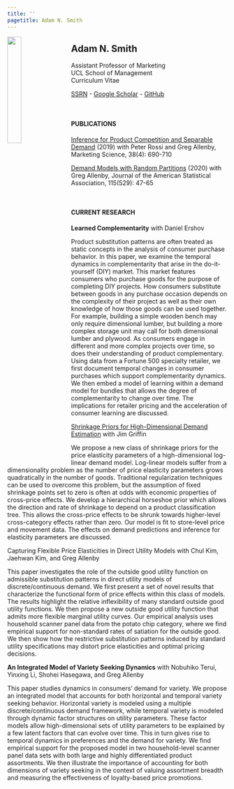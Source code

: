 ```yaml
---
title: ''
pagetitle: Adam N. Smith
---
```


<img src="files/adam.jpeg" style="width:25%; margin-right: 20px" align="left">

## Adam N. Smith

Assistant Professor of Marketing\
UCL School of Management\
Curriculum Vitae

[SSRN](https://papers.ssrn.com/sol3/cf_dev/AbsByAuth.cfm?per_id=2615768) - [Google Scholar](https://scholar.google.com/citations?user=V48pzb0AAAAJ&hl=en) - [GitHub](https://github.com/adam-n-smith)


<br>

#### PUBLICATIONS

[Inference for Product Competition and Separable Demand](files/separable_demand.pdf) (2019) with Peter Rossi and Greg Allenby, Marketing Science, 38(4): 690-710

[Demand Models with Random Partitions](files/dmrp.pdf) (2020) with Greg Allenby, Journal of the American Statistical Association, 115(529): 47-65

<br>

#### CURRENT RESEARCH

**Learned Complementarity** with Daniel Ershov

Product substitution patterns are often treated as static concepts in the analysis of consumer purchase behavior. In this paper, we examine the temporal dynamics in complementarity that arise in the do-it-yourself (DIY) market. This market features consumers who purchase goods for the purpose of completing DIY projects. How consumers substitute between goods in any purchase occasion depends on the complexity of their project as well as their own knowledge of how those goods can be used together. For example, building a simple wooden bench may only require dimensional lumber, but building a more complex storage unit may call for both dimensional lumber and plywood. As consumers engage in different and more complex projects over time, so does their understanding of product complementary. Using data from a Fortune 500 specialty retailer, we first document temporal changes in consumer purchases which support complementarity dynamics. We then embed a model of learning within a demand model for bundles that allows the degree of complementarity to change over time. The implications for retailer pricing and the acceleration of consumer learning are discussed.

[Shrinkage Priors for High-Dimensional Demand Estimation](files/demandpriors.pdf) with Jim Griffin

We propose a new class of shrinkage priors for the price elasticity parameters of a high-dimensional log-linear demand model. Log-linear models suffer from a dimensionality problem as the number of price elasticity parameters grows quadratically in the number of goods. Traditional regularization techniques can be used to overcome this problem, but the assumption of fixed shrinkage points set to zero is often at odds with economic properties of cross-price effects. We develop a hierarchical horseshoe prior which allows the direction and rate of shrinkage to depend on a product classification tree. This allows the cross-price effects to be shrunk towards higher-level cross-category effects rather than zero. Our model is fit to store-level price and movement data. The effects on demand predictions and inference for elasticity parameters are discussed.

Capturing Flexible Price Elasticities in Direct Utility Models with Chul Kim, Jaehwan Kim, and Greg Allenby

This paper investigates the role of the outside good utility function on admissible substitution patterns in direct utility models of discrete/continuous demand. We first present a set of novel results that characterize the functional form of price effects within this class of models. The results highlight the relative inflexibility of many standard outside good utility functions. We then propose a new outside good utility function that admits more flexible marginal utility curves. Our empirical analysis uses household scanner panel data from the potato chip category, where we find empirical support for non-standard rates of satiation for the outside good. We then show how the restrictive substitution patterns induced by standard utility specifications may distort price elasticities and optimal pricing decisions.

**An Integrated Model of Variety Seeking Dynamics** with Nobuhiko Terui, Yinxing Li, Shohei Hasegawa, and Greg Allenby

This paper studies dynamics in consumers' demand for variety. We propose an integrated model that accounts for both horizontal and temporal variety seeking behavior. Horizontal variety is modeled using a multiple discrete/continuous demand framework, while temporal variety is modeled through dynamic factor structures on utility parameters. These factor models allow high-dimensional sets of utility parameters to be explained by a few latent factors that can evolve over time. This in turn gives rise to temporal dynamics in preferences and the demand for variety. We find empirical support for the proposed model in two household-level scanner panel data sets with both large and highly differentiated product assortments. We then illustrate the importance of accounting for both dimensions of variety seeking in the context of valuing assortment breadth and measuring the effectiveness of loyalty-based price promotions.